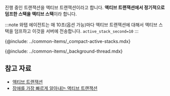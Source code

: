 진행 중인 트랜잭션을 액티브 트랜잭션이라고 합니다. **액티브 트랜잭션에서 정기적으로 덤프한 스택을 액티브 스택**이라 합니다.

:::note
와탭 에이전트는 매 10초(옵션 가능)마다 액티브 트랜잭션에 대해서 액티브 스택을 덤프하고 이것을 서버에 전송합니다. `active_stack_second=10`
:::

{@include: ../common-items/_compact-active-stacks.mdx}  
 
{@include: ../common-items/_background-thread.mdx}  

## 참고 자료

* [액티브 트랜잭션](https://brunch.co.kr/@leedongins/152)  
* [장애를 가장 빠르게 알아내는 액티브 트랜잭션](https://brunch.co.kr/@leedongins/31)